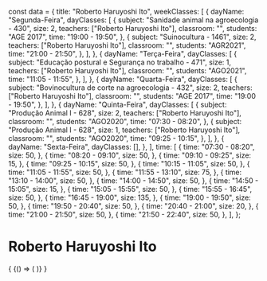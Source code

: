 const data = {
  title: "Roberto Haruyoshi Ito",
  weekClasses: [
    {
      dayName: "Segunda-Feira",
      dayClasses: [
        {
          subject: "Sanidade animal na agroecologia - 430",
          size: 2,
          teachers: ["Roberto Haruyoshi Ito"],
          classroom: "",
          students: "AGE 2017",
          time: "19:00 - 19:50",
        },
        {
          subject: "Suinocultura - 1461",
          size: 2,
          teachers: ["Roberto Haruyoshi Ito"],
          classroom: "",
          students: "AGR2021",
          time: "21:00 - 21:50",
        },
      ],
    },
    {
      dayName: "Terça-Feira",
      dayClasses: [
        {
          subject: "Educação postural e Segurança no trabalho - 471",
          size: 1,
          teachers: ["Roberto Haruyoshi Ito"],
          classroom: "",
          students: "AGO2021",
          time: "11:05 - 11:55",
        },
      ],
    },
    {
      dayName: "Quarta-Feira",
      dayClasses: [
        {
          subject: "Bovinocultura de corte na agroecologia - 432",
          size: 2,
          teachers: ["Roberto Haruyoshi Ito"],
          classroom: "",
          students: "AGE 2017",
          time: "19:00 - 19:50",
        },
      ],
    },
    {
      dayName: "Quinta-Feira",
      dayClasses: [
        {
          subject: "Produção Animal I - 628",
          size: 2,
          teachers: ["Roberto Haruyoshi Ito"],
          classroom: "",
          students: "AGO2020",
          time: "07:30 - 08:20",
        },
        {
          subject: "Produção Animal I - 628",
          size: 1,
          teachers: ["Roberto Haruyoshi Ito"],
          classroom: "",
          students: "AGO2020",
          time: "09:25 - 10:15",
        },
      ],
    },
    {
      dayName: "Sexta-Feira",
      dayClasses: [],
    },
  ],
  time: [
    {
      time: "07:30 - 08:20",
      size: 50,
    },
    {
      time: "08:20 - 09:10",
      size: 50,
    },
    {
      time: "09:10 - 09:25",
      size: 15,
    },
    {
      time: "09:25 - 10:15",
      size: 50,
    },
    {
      time: "10:15 - 11:05",
      size: 50,
    },
    {
      time: "11:05 - 11:55",
      size: 50,
    },
    {
      time: "11:55 - 13:10",
      size: 75,
    },
    {
      time: "13:10 - 14:00",
      size: 50,
    },
    {
      time: "14:00 - 14:50",
      size: 50,
    },
    {
      time: "14:50 - 15:05",
      size: 15,
    },
    {
      time: "15:05 - 15:55",
      size: 50,
    },
    {
      time: "15:55 - 16:45",
      size: 50,
    },
    {
      time: "16:45 - 19:00",
      size: 135,
    },
    {
      time: "19:00 - 19:50",
      size: 50,
    },
    {
      time: "19:50 - 20:40",
      size: 50,
    },
    {
      time: "20:40 - 21:00",
      size: 20,
    },
    {
      time: "21:00 - 21:50",
      size: 50,
    },
    {
      time: "21:50 - 22:40",
      size: 50,
    },
  ],
};

# Roberto Haruyoshi Ito

<div>
  {
    <BrowserOnly>
      {() => (
        <Grid
          title={data.title}
          weekClasses={data.weekClasses}
          time={data.time}
        />
      )}
    </BrowserOnly>
  }
</div>
